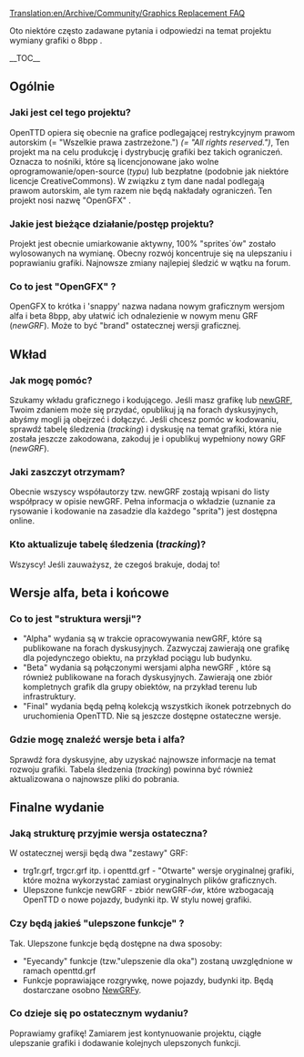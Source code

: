 [[Translation:en/Archive/Community/Graphics Replacement FAQ]]
<!--{{outdated|OpenGFX is 'done' and released}}-->
{{pl/Community/Nieaktualizowane|OpenGFX jest 'gotowy' i wydany}}



<!--{{8bpp Graphics Replacement}}-->{{pl/Archive/Community/Wymiana Grafik 8bpp}}
Oto niektóre często zadawane pytania i odpowiedzi na temat projektu wymiany grafiki o 8bpp .
<!--{{Note|To request or discuss graphics replacement and advanced features please use the [http://www.tt-forums.net/viewtopic.php?f&#61;36&t&#61;35310 forum thread]. To discuss this page please use the [[Talk:{{PAGENAME}}|talk page]].}}-->
{{pl/Informacja|Aby poprosić lub omówić zamianę grafik i zaawansowane funkcje, skorzystaj z [http://www.tt-forums.net/viewtopic.php?f&#61;36&t&#61;35310 wątku forum tt (''ang.'')]. Aby omówić tę stronę, skorzystaj z [[Talk:{{PAGENAME}}|talk page]].}}

__TOC__

==Ogólnie==
===Jaki jest cel tego projektu?===
OpenTTD opiera się obecnie na grafice podlegającej restrykcyjnym prawom autorskim (= "Wszelkie prawa zastrzeżone.")  ''(= "All rights reserved.")'', Ten projekt ma na celu produkcję i dystrybucję grafiki bez takich ograniczeń. Oznacza to nośniki, które są licencjonowane jako wolne oprogramowanie/open-source (''typu'') lub bezpłatne (podobnie jak niektóre licencje CreativeCommons). W związku z tym dane nadal podlegają prawom autorskim, ale tym razem nie będą nakładały ograniczeń. Ten projekt nosi nazwę "OpenGFX" .

===Jakie jest bieżące działanie/postęp projektu?===
Projekt jest obecnie umiarkowanie aktywny, 100% "sprites`ów" zostało wylosowanych na wymianę. Obecny rozwój koncentruje się na ulepszaniu i poprawianiu grafiki. Najnowsze zmiany najlepiej śledzić w wątku na forum.

===Co to jest "OpenGFX" ?===
OpenGFX to krótka i <span title=aktywna>'snappy'</span> nazwa nadana nowym graficznym wersjom alfa i beta 8bpp, aby ułatwić ich odnalezienie w nowym menu GRF (''newGRF''). Może to być "brand"  ostatecznej wersji graficznej.

==Wkład==
===Jak mogę pomóc?===
Szukamy wkładu graficznego i kodującego. Jeśli masz grafikę lub [[pl/Manual/NewGRF|newGRF]], Twoim zdaniem może się przydać, opublikuj ją na forach dyskusyjnych, abyśmy mogli ją obejrzeć i dołączyć. Jeśli chcesz pomóc w kodowaniu, sprawdź tabelę śledzenia (''tracking'') i dyskusję na temat grafiki, która nie została jeszcze zakodowana, zakoduj je i opublikuj wypełniony nowy GRF (''newGRF'').

===Jaki zaszczyt otrzymam?===
Obecnie wszyscy współautorzy tzw. newGRF zostają wpisani do listy współpracy w opisie newGRF. Pełna informacja o wkładzie (uznanie za rysowanie i kodowanie na zasadzie dla każdego "sprita") jest dostępna online.

===Kto aktualizuje tabelę śledzenia (''tracking'')?===
Wszyscy! Jeśli zauważysz, że czegoś brakuje, dodaj to!

==Wersje alfa, beta i końcowe==
===Co to jest "struktura wersji"?===
*"Alpha" wydania są w trakcie opracowywania newGRF, które są publikowane na forach dyskusyjnych. Zazwyczaj zawierają one grafikę dla pojedynczego obiektu, na przykład pociągu lub budynku.
*"Beta" wydania są połączonymi wersjami alpha newGRF , które są również publikowane na forach dyskusyjnych. Zawierają one zbiór kompletnych grafik dla grupy obiektów, na przykład terenu lub infrastruktury.
*"Final" wydania będą pełną kolekcją wszystkich ikonek potrzebnych do uruchomienia OpenTTD. Nie są jeszcze dostępne ostateczne wersje.

===Gdzie mogę znaleźć wersje beta i alfa?===
Sprawdź fora dyskusyjne, aby uzyskać najnowsze informacje na temat rozwoju grafiki. Tabela śledzenia (''tracking'') powinna być również aktualizowana o najnowsze pliki do pobrania.

==Finalne wydanie==
===Jaką strukturę przyjmie wersja ostateczna?===
W ostatecznej wersji będą dwa "zestawy" GRF:
*trg1r.grf, trgcr.grf itp. i openttd.grf - "Otwarte" wersje oryginalnej grafiki, które można wykorzystać zamiast oryginalnych plików graficznych.
*Ulepszone funkcje newGRF - zbiór newGRF''-ów'', które wzbogacają OpenTTD o nowe pojazdy, budynki itp. W stylu nowej grafiki.



===Czy będą jakieś "ulepszone funkcje" ?===
Tak. Ulepszone funkcje będą dostępne na dwa sposoby:
*"Eyecandy" funkcje (tzw."ulepszenie dla oka") zostaną uwzględnione w ramach openttd.grf
*Funkcje poprawiające rozgrywkę, nowe pojazdy, budynki itp. Będą dostarczane osobno [[pl/Manual/NewGRF|NewGRF]]y.

===Co dzieje się po ostatecznym wydaniu?===
Poprawiamy grafikę! Zamiarem jest kontynuowanie projektu, ciągłe ulepszanie grafiki i dodawanie kolejnych ulepszonych funkcji.